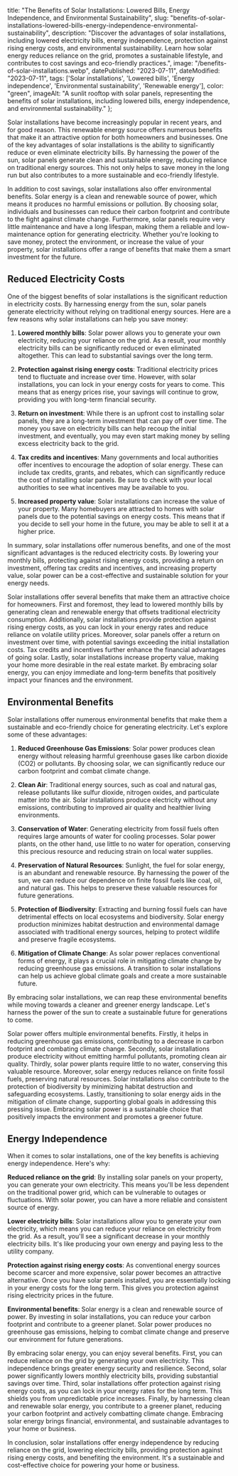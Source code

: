   title: "The Benefits of Solar Installations: Lowered Bills, Energy Independence, and Environmental Sustainability",
  slug: "benefits-of-solar-installations-lowered-bills-energy-independence-environmental-sustainability",
  description: "Discover the advantages of solar installations, including lowered electricity bills, energy independence, protection against rising energy costs, and environmental sustainability. Learn how solar energy reduces reliance on the grid, promotes a sustainable lifestyle, and contributes to cost savings and eco-friendly practices.",
  image: "/benefits-of-solar-installations.webp",
  datePublished: "2023-07-11",
  dateModified: "2023-07-11",
  tags: ['Solar installations', 'Lowered bills', 'Energy independence', 'Environmental sustainability', 'Renewable energy'],
  color: "green",
  imageAlt: "A sunlit rooftop with solar panels, representing the benefits of solar installations, including lowered bills, energy independence, and environmental sustainability."
};

Solar installations have become increasingly popular in recent years, and for good reason. This renewable energy source offers numerous benefits that make it an attractive option for both homeowners and businesses. One of the key advantages of solar installations is the ability to significantly reduce or even eliminate electricity bills. By harnessing the power of the sun, solar panels generate clean and sustainable energy, reducing reliance on traditional energy sources. This not only helps to save money in the long run but also contributes to a more sustainable and eco-friendly lifestyle.

In addition to cost savings, solar installations also offer environmental benefits. Solar energy is a clean and renewable source of power, which means it produces no harmful emissions or pollution. By choosing solar, individuals and businesses can reduce their carbon footprint and contribute to the fight against climate change. Furthermore, solar panels require very little maintenance and have a long lifespan, making them a reliable and low-maintenance option for generating electricity. Whether you're looking to save money, protect the environment, or increase the value of your property, solar installations offer a range of benefits that make them a smart investment for the future.

## Reduced Electricity Costs

One of the biggest benefits of solar installations is the significant reduction in electricity costs. By harnessing energy from the sun, solar panels generate electricity without relying on traditional energy sources. Here are a few reasons why solar installations can help you save money:

1. **Lowered monthly bills**: Solar power allows you to generate your own electricity, reducing your reliance on the grid. As a result, your monthly electricity bills can be significantly reduced or even eliminated altogether. This can lead to substantial savings over the long term.

2. **Protection against rising energy costs**: Traditional electricity prices tend to fluctuate and increase over time. However, with solar installations, you can lock in your energy costs for years to come. This means that as energy prices rise, your savings will continue to grow, providing you with long-term financial security.

3. **Return on investment**: While there is an upfront cost to installing solar panels, they are a long-term investment that can pay off over time. The money you save on electricity bills can help recoup the initial investment, and eventually, you may even start making money by selling excess electricity back to the grid.

4. **Tax credits and incentives**: Many governments and local authorities offer incentives to encourage the adoption of solar energy. These can include tax credits, grants, and rebates, which can significantly reduce the cost of installing solar panels. Be sure to check with your local authorities to see what incentives may be available to you.

5. **Increased property value**: Solar installations can increase the value of your property. Many homebuyers are attracted to homes with solar panels due to the potential savings on energy costs. This means that if you decide to sell your home in the future, you may be able to sell it at a higher price.

In summary, solar installations offer numerous benefits, and one of the most significant advantages is the reduced electricity costs. By lowering your monthly bills, protecting against rising energy costs, providing a return on investment, offering tax credits and incentives, and increasing property value, solar power can be a cost-effective and sustainable solution for your energy needs.

Solar installations offer several benefits that make them an attractive choice for homeowners. First and foremost, they lead to lowered monthly bills by generating clean and renewable energy that offsets traditional electricity consumption. Additionally, solar installations provide protection against rising energy costs, as you can lock in your energy rates and reduce reliance on volatile utility prices. Moreover, solar panels offer a return on investment over time, with potential savings exceeding the initial installation costs. Tax credits and incentives further enhance the financial advantages of going solar. Lastly, solar installations increase property value, making your home more desirable in the real estate market. By embracing solar energy, you can enjoy immediate and long-term benefits that positively impact your finances and the environment.

## Environmental Benefits

Solar installations offer numerous environmental benefits that make them a sustainable and eco-friendly choice for generating electricity. Let's explore some of these advantages:

1. **Reduced Greenhouse Gas Emissions**: Solar power produces clean energy without releasing harmful greenhouse gases like carbon dioxide (CO2) or pollutants. By choosing solar, we can significantly reduce our carbon footprint and combat climate change.

2. **Clean Air**: Traditional energy sources, such as coal and natural gas, release pollutants like sulfur dioxide, nitrogen oxides, and particulate matter into the air. Solar installations produce electricity without any emissions, contributing to improved air quality and healthier living environments.

3. **Conservation of Water**: Generating electricity from fossil fuels often requires large amounts of water for cooling processes. Solar power plants, on the other hand, use little to no water for operation, conserving this precious resource and reducing strain on local water supplies.

4. **Preservation of Natural Resources**: Sunlight, the fuel for solar energy, is an abundant and renewable resource. By harnessing the power of the sun, we can reduce our dependence on finite fossil fuels like coal, oil, and natural gas. This helps to preserve these valuable resources for future generations.

5. **Protection of Biodiversity**: Extracting and burning fossil fuels can have detrimental effects on local ecosystems and biodiversity. Solar energy production minimizes habitat destruction and environmental damage associated with traditional energy sources, helping to protect wildlife and preserve fragile ecosystems.

6. **Mitigation of Climate Change**: As solar power replaces conventional forms of energy, it plays a crucial role in mitigating climate change by reducing greenhouse gas emissions. A transition to solar installations can help us achieve global climate goals and create a more sustainable future.

By embracing solar installations, we can reap these environmental benefits while moving towards a cleaner and greener energy landscape. Let's harness the power of the sun to create a sustainable future for generations to come.

Solar power offers multiple environmental benefits. Firstly, it helps in reducing greenhouse gas emissions, contributing to a decrease in carbon footprint and combating climate change. Secondly, solar installations produce electricity without emitting harmful pollutants, promoting clean air quality. Thirdly, solar power plants require little to no water, conserving this valuable resource. Moreover, solar energy reduces reliance on finite fossil fuels, preserving natural resources. Solar installations also contribute to the protection of biodiversity by minimizing habitat destruction and safeguarding ecosystems. Lastly, transitioning to solar energy aids in the mitigation of climate change, supporting global goals in addressing this pressing issue. Embracing solar power is a sustainable choice that positively impacts the environment and promotes a greener future.

## Energy Independence

When it comes to solar installations, one of the key benefits is achieving energy independence. Here's why:

**Reduced reliance on the grid**: By installing solar panels on your property, you can generate your own electricity. This means you'll be less dependent on the traditional power grid, which can be vulnerable to outages or fluctuations. With solar power, you can have a more reliable and consistent source of energy.

**Lower electricity bills**: Solar installations allow you to generate your own electricity, which means you can reduce your reliance on electricity from the grid. As a result, you'll see a significant decrease in your monthly electricity bills. It's like producing your own energy and paying less to the utility company.

**Protection against rising energy costs**: As conventional energy sources become scarcer and more expensive, solar power becomes an attractive alternative. Once you have solar panels installed, you are essentially locking in your energy costs for the long term. This gives you protection against rising electricity prices in the future.

**Environmental benefits**: Solar energy is a clean and renewable source of power. By investing in solar installations, you can reduce your carbon footprint and contribute to a greener planet. Solar power produces no greenhouse gas emissions, helping to combat climate change and preserve our environment for future generations.

By embracing solar energy, you can enjoy several benefits. First, you can reduce reliance on the grid by generating your own electricity. This independence brings greater energy security and resilience. Second, solar power significantly lowers monthly electricity bills, providing substantial savings over time. Third, solar installations offer protection against rising energy costs, as you can lock in your energy rates for the long term. This shields you from unpredictable price increases. Finally, by harnessing clean and renewable solar energy, you contribute to a greener planet, reducing your carbon footprint and actively combatting climate change. Embracing solar energy brings financial, environmental, and sustainable advantages to your home or business.

In conclusion, solar installations offer energy independence by reducing reliance on the grid, lowering electricity bills, providing protection against rising energy costs, and benefiting the environment. It's a sustainable and cost-effective choice for powering your home or business.